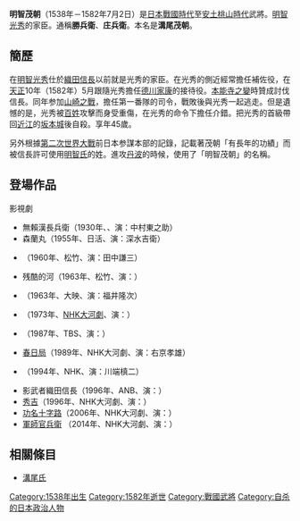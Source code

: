 {{Unreferenced|time=2022-01-23T05:27:26+00:00}}
{{japanese|japanese=溝尾 茂朝|kana=みぞお しげとも|romaji=Mizō Shigetomo}}
{{japanese|japanese=明智 茂朝|kana=あけち しげとも|romaji=Akechi Shigetomo}}
'''明智茂朝'''（1538年－1582年7月2日）是[[日本戰國時代|日本戰國時代]]至[[安土桃山時代|安土桃山時代]]武將。[[明智光秀|明智光秀]]的家臣。通稱'''勝兵衛'''、'''庄兵衛'''。本名是'''溝尾茂朝'''。

== 簡歷 ==
在[[明智光秀|明智光秀]]仕於[[織田信長|織田信長]]以前就是光秀的家臣。在光秀的側近經常擔任補佐役，在[[天正_(日本)|天正]]10年（1582年）5月跟隨光秀擔任[[德川家康|德川家康]]的接待役。[[本能寺之變|本能寺之變]]時贊成討伐信長。同年参加[[山崎之戰|山崎之戰]]，擔任第一番隊的司令，戰敗後與光秀一起逃走。但是遺憾的是，光秀被[[落武者狩|百姓]]攻擊而身受重傷，在光秀的命令下擔任介錯。把光秀的首級帶回[[近江國|近江]]的[[坂本城|坂本城]]後自殺。享年45歲。

另外根據[[第二次世界大戰|第二次世界大戰]]前日本参謀本部的記錄，記載著茂朝「有長年的功績」而被信長許可使用[[明智氏|明智氏]]的姓。進攻[[丹波|丹波]]的時候，使用了「明智茂朝」的名稱。

== 登場作品 ==
;影視劇
*無賴漢長兵衛（1930年、{{tsl|ja|マキノ映画製作所|牧野電影製作所|牧野}}、演：中村東之助）
*森蘭丸（1955年、日活、演：深水吉衛）
*{{tsl|ja|敵は本能寺にあり#映画|敵在本能寺}}（1960年、松竹、演：田中謙三）
*残酷的河（1963年、松竹、演：{{tsl|ja|須賀不二男}}）
*{{tsl|ja|続・忍びの者|續・忍者}}（1963年、大映、演：福井隆次）
*{{tsl|ja|国盗り物語 (NHK大河ドラマ)|國盜物語}}（1973年、[[NHK大河劇|NHK大河劇]]、演：{{tsl|ja|松村彦次郎}}）
*{{tsl|ja|太閤記 (1987年のテレビドラマ)|太閤記 (1987年電視劇)|太閤記}}（1987年、TBS、演：{{tsl|ja|飯山弘章}}）
*[[春日局_(大河劇)|春日局]]（1989年、NHK大河劇、演：右京孝雄）
*{{tsl|ja|戦国武士の有給休暇|戰國武士的有給休假}}（1994年、NHK、演：川端槙二）
*影武者織田信長（1996年、ANB、演：{{tsl|ja|島田順司}}）
*[[秀吉_(大河劇)|秀吉]]（1996年、NHK大河劇、演：{{tsl|ja|今福将雄|今福將雄}}）
*[[功名十字路_(大河劇)|功名十字路]]（2006年、NHK大河劇、演：{{tsl|ja|吉野正弘}}）
*[[軍師官兵衛|軍師官兵衛]] （2014年、NHK大河劇、演：{{tsl|ja|永倉大輔}}）

== 相關條目 ==
*[[溝尾氏|溝尾氏]]

[[Category:1538年出生|Category:1538年出生]]
[[Category:1582年逝世|Category:1582年逝世]]
[[Category:戰國武將|Category:戰國武將]]
[[Category:自杀的日本政治人物|Category:自杀的日本政治人物]]